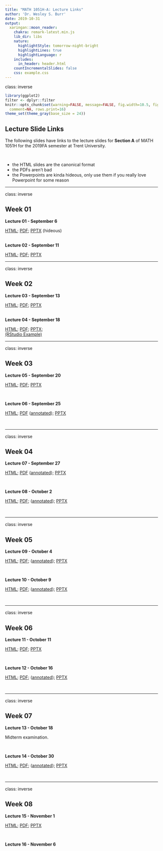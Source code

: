 ```yaml
---
title: "MATH 1051H-A: Lecture Links"
author: 'Dr. Wesley S. Burr'
date: 2019-10-31
output:
  xaringan::moon_reader:
    chakra: remark-latest.min.js
    lib_dir: libs
    nature:
      highlightStyle: tomorrow-night-bright
      highlightLines: true
      highlightLanguage: r
    includes:
      in_header: header.html
    countIncrementalSlides: false
    css: example.css
---
```


class: inverse

```r
library(ggplot2)
filter <- dplyr::filter
knitr::opts_chunk$set(warning=FALSE, message=FALSE, fig.width=10.5, fig.height=4, 
  comment=NA, rows.print=16)
theme_set(theme_gray(base_size = 24))
```

## Lecture Slide Links

The following slides have links to the lecture slides for **Section A** of MATH 1051H for
the 2019FA semester at Trent University. 

<br />

* the HTML slides are the canonical format
* the PDFs aren't bad
* the Powerpoints are kinda hideous, only use them if you really love Powerpoint
for some reason

---

class: inverse


## Week 01

**Lecture 01 - September 6**   

<a href="./Lecture01/Lecture01.html">HTML</a>; 
<a href="./Lecture01/Lecture01.pdf">PDF</a>;
<a href="./Lecture01/Lecture01.pptx">PPTX</a> (hideous)

<br />
**Lecture 02 - September 11**   

<a href="./Lecture02/Lecture02.html">HTML</a>; 
<a href="./Lecture02/Lecture02.pdf">PDF</a>;
<a href="./Lecture02/Lecture02.pptx">PPTX</a>


---

class: inverse

## Week 02

**Lecture 03 - September 13**

<a href="./Lecture03/Lecture03.html">HTML</a>; 
<a href="./Lecture03/Lecture03.pdf">PDF</a>;
<a href="./Lecture03/Lecture03.pptx">PPTX</a>

<br />
**Lecture 04 - September 18**

<a href="./Lecture04/Lecture04.html">HTML</a>; 
<a href="./Lecture04/Lecture04.pdf">PDF</a>;
<a href="./Lecture04/Lecture04.pptx">PPTX</a>; <br/>
<a href="https://rstudio.cloud/spaces/26689/project/532300">(RStudio Example)</a>

---

class: inverse

## Week 03

**Lecture 05 - September 20**

<a href="./Lecture05/Lecture05.html">HTML</a>; 
<a href="./Lecture05/Lecture05.pdf">PDF</a>;
<a href="./Lecture05/Lecture05.pptx">PPTX</a>

<br />

**Lecture 06 - September 25**

<a href="./Lecture06/Lecture06.html">HTML</a>; 
<a href="./Lecture06/Lecture06.pdf">PDF</a> 
(<a href="./Lecture06/Lecture06-annotated.pdf">annotated</a>);
<a href="./Lecture06/Lecture06.pptx">PPTX</a>

<br />

---

class: inverse

## Week 04

**Lecture 07 - September 27**

<a href="./Lecture07/Lecture07.html">HTML</a>; 
<a href="./Lecture07/Lecture07.pdf">PDF</a>
(<a href="./Lecture07/Lecture07-annotated.pdf">annotated</a>);
<a href="./Lecture07/Lecture07.pptx">PPTX</a>

<br />

**Lecture 08 - October 2**

<a href="./Lecture08/Lecture08.html">HTML</a>; 
<a href="./Lecture08/Lecture08.pdf">PDF</a>;
(<a href="./Lecture08/Lecture08-annotated.pdf">annotated</a>);
<a href="./Lecture08/Lecture08.pptx">PPTX</a>

<br />

---

class: inverse

## Week 05

**Lecture 09 - October 4**

<a href="./Lecture09/Lecture09.html">HTML</a>; 
<a href="./Lecture09/Lecture09.pdf">PDF</a>;
(<a href="./Lecture09/Lecture09-annotated.pdf">annotated</a>);
<a href="./Lecture09/Lecture09.pptx">PPTX</a>

<br />

**Lecture 10 - October 9**

<a href="./Lecture10/Lecture10.html">HTML</a>; 
<a href="./Lecture10/Lecture10.pdf">PDF</a>;
(<a href="./Lecture10/Lecture10-annotated.pdf">annotated</a>);
<a href="./Lecture10/Lecture10.pptx">PPTX</a>

<br />

---

class: inverse

## Week 06

**Lecture 11 - October 11**

<a href="./Lecture11/Lecture11.html">HTML</a>; 
<a href="./Lecture11/Lecture11.pdf">PDF</a>;
<a href="./Lecture11/Lecture11.pptx">PPTX</a>

<br />

**Lecture 12 - October 16**

<a href="./Lecture12/Lecture12.html">HTML</a>; 
<a href="./Lecture12/Lecture12.pdf">PDF</a>;
(<a href="./Lecture12/Lecture12-annotated.pdf">annotated</a>);
<a href="./Lecture12/Lecture12.pptx">PPTX</a>

<br />

---

class: inverse

## Week 07

**Lecture 13 - October 18**

Midterm examination.

<br />

**Lecture 14 - October 30**

<a href="./Lecture14/Lecture14.html">HTML</a>; 
<a href="./Lecture14/Lecture14.pdf">PDF</a>;
(<a href="./Lecture14/Lecture14-annotated.pdf">annotated</a>);
<a href="./Lecture14/Lecture14.pptx">PPTX</a>

<br />

---

class: inverse

## Week 08

**Lecture 15 - November 1**

<a href="./Lecture15/Lecture15.html">HTML</a>; 
<a href="./Lecture15/Lecture15.pdf">PDF</a>;
<a href="./Lecture15/Lecture15.pptx">PPTX</a>

<br />

**Lecture 16 - November 6**

<br />